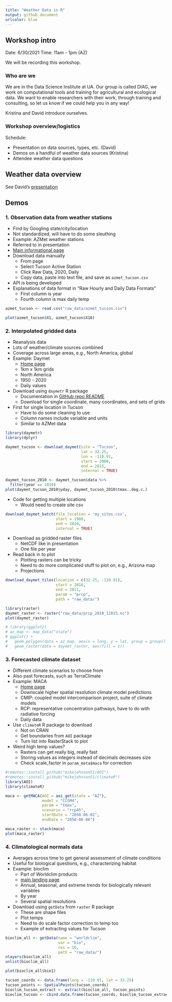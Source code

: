 ```yaml
---
title: "Weather Data in R"
output: github_document
urlcolor: blue
---
```


## Workshop intro

Date: 6/30/2021
Time: 11am - 1pm (AZ)

We will be recording this workshop. 

### Who are we

We are in the Data Science Institute at UA. Our group is called DIAG, we work on computational tools and training for agricultural and ecological data. We want to enable researchers with their work, through training and consulting, so let us know if we could help you in any way! 

Kristina and David introduce ourselves. 

### Workshop overview/logistics

Schedule: 

- Presentation on data sources, types, etc. (David)
- Demos on a handful of weather data sources (Kristina)
- Attendee weather data questions

## Weather data overview

See David's [presentation](https://docs.google.com/presentation/d/1799wmDy5jPHjJNgmreqRswL0GzcRdGJL190ZeLIqdlg/edit#slide=id.ge290865284_0_20)

## Demos

### 1. Observation data from weather stations

- Find by Googling state/city/location
- Not standardized, will have to do some sleuthing
- Example: AZMet weather stations
- Referred to in presentation
- [Main informational page](https://cals.arizona.edu/azmet/az-data.htm)
- Download data manually
  - From page
  - Select Tucson Active Station
  - Click Raw Data, 2020, Daily
  - Copy data, paste into text file, and save as `azmet_tucson.csv`
- API is being developed
- Explanations of data format in "Raw Hourly and Daily Data Formats"
  - First column is year
  - Fourth column is max daily temp

```r
azmet_tucson <- read.csv("raw_data/azmet_tucson.csv")

plot(azmet_tucson$X1, azmet_tucson$X16)
```

### 2. Interpolated gridded data

- Reanalysis data
- Lots of weather/climate sources combined
- Coverage across large areas, e.g., North America, global
- Example: Daymet
  - [Home page](https://daymet.ornl.gov/)
  - 1km x 1km grids
  - North America
  - 1950 - 2020
  - Daily values
- Download using `daymetr` R package
  - Documentation in [GitHub repo README](https://github.com/bluegreen-labs/daymetr)
  - Download for single coordinate, many coordinates, and sets of grids
- First for single location in Tucson
  - Have to do some cleaning to use
  - Column names include variable and units
  - Similar to AZMet data

```r
library(daymetr)
library(dplyr)

daymet_tucson <- download_daymet(site = "Tucson", 
                                 lat = 32.25, 
                                 lon = -110.91, 
                                 start = 2000, 
                                 end = 2015, 
                                 internal = TRUE)

daymet_tucson_2010 <- daymet_tucson$data %>% 
  filter(year == 2010)
plot(daymet_tucson_2010$yday, daymet_tucson_2010$tmax..deg.c.)
```

- Code for getting multiple locations
  - Would need to create site csv

```r
download_daymet_batch(file_location = 'my_sites.csv',
                      start = 1980,
                      end = 2010,
                      internal = TRUE)
```

- Download as gridded raster files
  - NetCDF like in presentation
  - One file per year
- Read back in to plot
  - Plotting rasters can be tricky
  - Need to do more complicated stuff to plot on, e.g., Arizona map
  - Projections

```r
download_daymet_tiles(location = c(32.25, -110.91), 
                      start = 2010, 
                      end = 2011, 
                      param = "prcp", 
                      path = "raw_data/")

library(raster)
daymet_raster <- raster("raw_data/prcp_2010_11015.nc")
plot(daymet_raster)

# library(ggplot2)
# az_map <- map_data("state")
# ggplot() +
#   geom_polygon(data = az_map, aes(x = long, y = lat, group = group)) +
#   geom_raster(data = daymet_raster, aes(fill = z))
```

### 3. Forecasted climate dataset

- Different climate scenarios to choose from
- Also past forecasts, such as TerraClimate
- Example: MACA
  - [Home page](http://www.climatologylab.org/maca.html)
  - Downscale higher spatial resolution climate model predictions
  - CMIP: coupled model intercomparison project, suite of climate models
  - RCP: representative concentration pathways, have to do with radiative forcing
  - Daily data
- Use `climateR` R package to download
  - Not on CRAN
  - Get boundaries from `AOI` package
  - Turn list into RasterStack to plot
- Weird high temp values? 
  - Rasters can get really big, really fast
  - Storing values as integers instead of decimals decreases size
  - Check scale_factor in `param_meta$maca` for correction

```r
#remotes::install_github("mikejohnson51/AOI")
#remotes::install_github("mikejohnson51/climateR")
library(AOI)
library(climateR)

maca <- getMACA(AOI = aoi_get(state = "AZ"), 
                model = "CCSM4", 
                param = "tmax", 
                scenario = "rcp45", 
                startDate = "2050-06-01", 
                endDate = "2050-06-06")

maca_raster <- stack(maca)
plot(maca_raster)
```

### 4. Climatological normals data

- Averages across time to get general assessment of climate conditions
- Useful for biological questions, e.g., characterizing habitat
- Example: bioclim
  - Part of Worldclim products
  - [main landing page](https://www.worldclim.org/data/bioclim.html)
  - Annual, seasonal, and extreme trends for biologically relevant variables
  - By year
  - Several spatial resolutions
- Download using `getData` from `raster` R package
  - These are shape files
  - Plot temps
  - Need to do scale factor correction to temp too
  - Example of extracting values for Tucson

```r
bioclim_all <- getData(name = "worldclim", 
                       var = "bio", 
                       res = 10, 
                       path = "raw_data/")
nlayers(bioclim_all)
unlist(bioclim_all)

plot(bioclim_all$bio1)

tucson_coords <- data.frame(long = -110.91, lat = 32.25)
tucson_points <- SpatialPoints(tucson_coords)
bioclim_tucson_extract <- extract(bioclim_all, tucson_points)
bioclim_tucson <- cbind.data.frame(tucson_coords, bioclim_tucson_extract)
```
